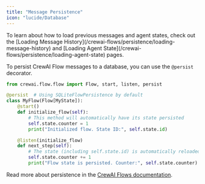 ```yaml
---
title: "Message Persistence"
icon: "lucide/Database"
---
```


<InsecurePasswordProtected>

<Callout>
  To learn about how to load previous messages and agent states, check out the [Loading Message History](/crewai-flows/persistence/loading-message-history) and [Loading Agent State](/crewai-flows/persistence/loading-agent-state) pages.
</Callout>

To persist CrewAI Flow messages to a database, you can use the `@persist` decorator.

```python
from crewai.flow.flow import Flow, start, listen, persist

@persist  # Using SQLiteFlowPersistence by default
class MyFlow(Flow[MyState]):
    @start()
    def initialize_flow(self):
        # This method will automatically have its state persisted
        self.state.counter = 1
        print("Initialized flow. State ID:", self.state.id)

    @listen(initialize_flow)
    def next_step(self):
        # The state (including self.state.id) is automatically reloaded
        self.state.counter += 1
        print("Flow state is persisted. Counter:", self.state.counter)
```

 Read more about persistence in the [CrewAI Flows documentation](https://docs.crewai.com/concepts/flows#class-level-persistence).

</InsecurePasswordProtected>